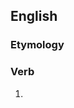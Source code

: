 ==English==

===Etymology===
{{suffix|en|coat|eth|nocat=1}}

===Verb===
{{head|en|verb form}}

# {{en-archaic third-person singular of|coat}}